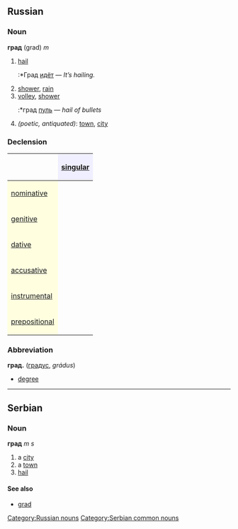 ==Russian==
[[Category:Russian nouns]]
===Noun===
'''град''' (grad) ''m''

#[[hail]]
#:*Град [[идти|идёт]] — ''It’s hailing.''
#[[shower]], [[rain]]
#[[volley]], [[shower]]
#:*град [[пуля|пуль]] — ''hail of bullets''
#''(poetic, antiquated)'': [[town]], [[city]]

===Declension===
{| border="1" cellpadding="4" cellspacing="0"
!
! style="background-color: #EFEFFF" align="center"|[[singular]]
|-
! style="background-color: #FFFFE0" align="left"|[[nominative case|nominative]]
| align="center"|{{RUchar|град}}
|-
! style="background-color: #FFFFE0" align="left"|[[genitive case|genitive]]
| align="center"|{{RUchar|гра́да}}
|-
! style="background-color: #FFFFE0" align="left"|[[dative case|dative]]
| align="center"|{{RUchar|гра́ду}}
|-
! style="background-color: #FFFFE0" align="left"|[[accusative case|accusative]]
| align="center"|{{RUchar|град}}
|-
! style="background-color: #FFFFE0" align="left"|[[instrumental case|instrumental]]
| align="center"|{{RUchar|гра́дом}}
|-
! style="background-color: #FFFFE0" align="left"|[[prepositional case|prepositional]]
| align="center"|{{RUchar|о гра́де}}
|}

===Abbreviation===
'''град.''' ([[градус]], ''grádus'')

*[[degree]]


----

==Serbian==
===Noun===
'''град''' ''m s''
#a [[city]]
#a [[town]]
#[[hail]]
====See also====
*[[grad]]
[[Category:Serbian common nouns]]